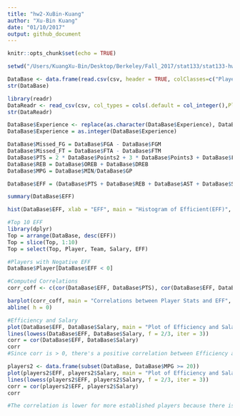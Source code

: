 ```yaml
---
title: "hw2-XuBin-Kuang"
author: "Xu-Bin Kuang"
date: "01/10/2017"
output: github_document
---
```


```r
knitr::opts_chunk$set(echo = TRUE)
```

```r
setwd("/Users/KuangXu-Bin/Desktop/Berkeley/Fall_2017/stat133/stat133-hws-fall17/hw02")
```

```r
DataBase <- data.frame(read.csv(csv, header = TRUE, colClasses=c("Player"="character", "Team" = "character", "Experience" = "character", "Position" = "factor", "Salary" = 'double')))
str(DataBase)
```

```r
library(readr)
DataReadr <- read_csv(csv, col_types = cols(.default = col_integer(),Player = col_character(), Team = col_character(), Position = col_factor(c('C','PF','PG','SF','SG')), Experience = col_character(), Salary = col_double()))
str(DataReadr)

```

```r
DataBase$Experience <- replace(as.character(DataBase$Experience), DataBase$Experience == "R", 0)
DataBase$Experience = as.integer(DataBase$Experience)
```

```r
DataBase$Missed_FG = DataBase$FGA - DataBase$FGM
DataBase$Missed_FT = DataBase$FTA - DataBase$FTM
DataBase$PTS = 2 * DataBase$Points2 + 3 * DataBase$Points3 + DataBase$FTM
DataBase$REB = DataBase$OREB + DataBase$DREB
DataBase$MPG = DataBase$MIN/DataBase$GP
```

```r
DataBase$EFF = (DataBase$PTS + DataBase$REB + DataBase$AST + DataBase$STL + DataBase$BLK - DataBase$Missed_FG - DataBase$Missed_FT - DataBase$TO) / DataBase$GP

summary(DataBase$EFF)
```

```r
hist(DataBase$EFF, xlab = "EFF", main = "Histogram of Efficient(EFF)", col = "gray")
```

```r
#Top 10 EFF
library(dplyr)
Top = arrange(DataBase, desc(EFF))
Top = slice(Top, 1:10)
Top = select(Top, Player, Team, Salary, EFF)
```


```r
#Players with Negative EFF
DataBase$Player[DataBase$EFF < 0]
```

```r
#Computed Correlations
corr_coff <- c(cor(DataBase$EFF, DataBase$PTS), cor(DataBase$EFF, DataBase$REB), cor(DataBase$EFF, DataBase$AST), cor(DataBase$EFF, DataBase$STL), cor(DataBase$EFF, DataBase$BLK), cor(DataBase$EFF, -DataBase$Missed_FG), cor(DataBase$EFF, -DataBase$Missed_FT), cor(DataBase$EFF, -DataBase$TO))

barplot(corr_coff, main = "Correlations between Player Stats and EFF", names.arg = c("PTS", "REB", "STL", "AST", "BLK", "Missed_FT", "Missed_FG", "TO"), ylim=c(-1,1), col = c("gray", "gray", "gray", "gray", "gray", "red", "red", "red") )
abline( h = 0)
```

```r
#Efficiency and Salary
plot(DataBase$EFF, DataBase$Salary, main = "Plot of Efficiency and Salary", xlab = "Efficiency", ylab = "Salary")
lines(lowess(DataBase$EFF, DataBase$Salary, f = 2/3, iter = 3))
corr = cor(DataBase$EFF, DataBase$Salary)
corr
#Since corr is > 0, there's a positive correlation between Efficiency and Salary. The lowess line is less steep in the beginning, indicating that at lower levels of efficiency, slight increases in efficicenty corresponds with a low change in salary. However, above an EFF score of 15, the change looks to be proportional as shown by the steep lowess line. This could be because this me
```

```r
players2 <- data.frame(subset(DataBase, DataBase$MPG >= 20))
plot(players2$EFF, players2$Salary, main = "Plot of Efficiency and Salary", xlab = "Efficiency", ylab = "Salary")
lines(lowess(players2$EFF, players2$Salary, f = 2/3, iter = 3))
corr = cor(players2$EFF, players2$Salary)
corr

#The correlation is lower for more established players because there is a better track record for teams to decide on after rookies have been removed. 
```